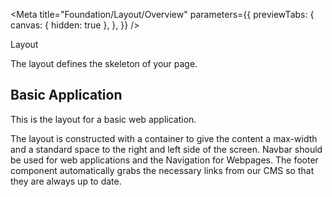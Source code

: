 
<Meta
  title="Foundation/Layout/Overview"
  parameters={{
    previewTabs: {
      canvas: { hidden: true },
    },
  }}
/>

<bal-doc-banner subtitle="Foundation" color="red">
  Layout
</bal-doc-banner>

<bal-doc-lead>The layout defines the skeleton of your page.</bal-doc-lead>

## Basic Application

This is the layout for a basic web application.

The layout is constructed with a container to give the content a max-width and a standard space to the right and left side
of the screen. Navbar should be used for web applications and the Navigation for Webpages.
The footer component automatically grabs the necessary links from our CMS so that they are always up to date.

<Canvas withSource="closed" className="my-layout-story">
  <Story id="components-layout-app--basic" />
</Canvas>

<bal-doc-github link="/stories/foundation/layout/00-overview.stories.mdx"></bal-doc-github>
